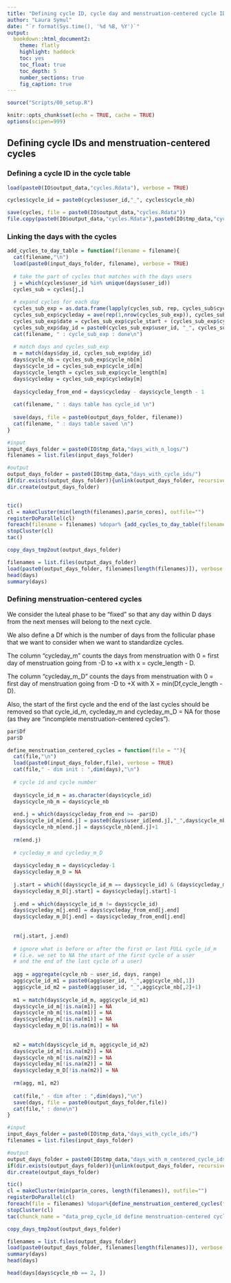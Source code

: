 ```yaml
---
title: "Defining cycle ID, cycle day and menstruation-centered cycle IDs"
author: "Laura Symul"
date: "`r format(Sys.time(), '%d %B, %Y')`"
output: 
  bookdown::html_document2: 
    theme: flatly
    highlight: haddock
    toc: yes
    toc_float: true
    toc_depth: 5
    number_sections: true
    fig_caption: true
---
```




```r
source("Scripts/00_setup.R")
```


```r
knitr::opts_chunk$set(echo = TRUE, cache = TRUE)
options(scipen=999)
```


## Defining cycle IDs and menstruation-centered cycles

### Defining a cycle ID in the cycle table



```r
load(paste0(IO$output_data,"cycles.Rdata"), verbose = TRUE)
```


```r
cycles$cycle_id = paste0(cycles$user_id,"_", cycles$cycle_nb)
```


```r
save(cycles, file = paste0(IO$output_data,"cycles.Rdata"))
file.copy(paste0(IO$output_data,"cycles.Rdata"),paste0(IO$tmp_data,"cycles_after_cycle_id.Rdata"), overwrite = TRUE)

```


### Linking the days with the cycles



```r

add_cycles_to_day_table = function(filename = filename){
  cat(filename,"\n")
  load(paste0(input_days_folder, filename), verbose = TRUE)
  
  # take the part of cycles that matches with the days users
  j = which(cycles$user_id %in% unique(days$user_id))
  cycles_sub = cycles[j,]
  
  # expand cycles for each day
  cycles_sub_exp = as.data.frame(lapply(cycles_sub, rep, cycles_sub$cycle_length), stringsAsFactors = FALSE)
  cycles_sub_exp$cycleday = ave(rep(1,nrow(cycles_sub_exp)), cycles_sub_exp$cycle_id, FUN =cumsum)
  cycles_sub_exp$date = cycles_sub_exp$cycle_start + (cycles_sub_exp$cycleday - 1)
  cycles_sub_exp$day_id = paste0(cycles_sub_exp$user_id, "_", cycles_sub_exp$date)
  cat(filename, " : cycle_sub_exp : done\n")
  
  # match days and cycles_sub_exp
  m = match(days$day_id, cycles_sub_exp$day_id)
  days$cycle_nb = cycles_sub_exp$cycle_nb[m]
  days$cycle_id = cycles_sub_exp$cycle_id[m]
  days$cycle_length = cycles_sub_exp$cycle_length[m]
  days$cycleday = cycles_sub_exp$cycleday[m]
  
  days$cycleday_from_end = days$cycleday - days$cycle_length - 1
  
  cat(filename, " : days table has cycle_id \n")
  
  save(days, file = paste0(output_days_folder, filename))
  cat(filename, " : days table saved \n")
}

```



```r

#input
input_days_folder = paste0(IO$tmp_data,"days_with_n_logs/")
filenames = list.files(input_days_folder)

#output
output_days_folder = paste0(IO$tmp_data,"days_with_cycle_ids/")
if(dir.exists(output_days_folder)){unlink(output_days_folder, recursive = TRUE)}
dir.create(output_days_folder)


tic()
cl = makeCluster(min(length(filenames),par$n_cores), outfile="")
registerDoParallel(cl)
foreach(filename = filenames) %dopar% {add_cycles_to_day_table(filename = filename)}
stopCluster(cl)
tac()

```


```r
copy_days_tmp2out(output_days_folder)
```



```r
filenames = list.files(output_days_folder)
load(paste0(output_days_folder, filenames[length(filenames)]), verbose = TRUE)
head(days)
summary(days)
```




### Defining menstruation-centered cycles


We consider the luteal phase to be "fixed" so that any day within D days from the next menses will belong to the next cycle.

We also define a Df which is the number of days from the follicular phase that we want to consider when we want to standardize cycles.

The column "cycleday_m" counts the days from menstruation with 0 = first day of menstruation going from -D to +x with x = cycle_length - D.

The column "cycleday_m_D" counts the days from menstruation with 0 = first day of menstruation going from -D to +X with X = min(Df,cycle_length - D).

Also, the start of the first cycle and the end of the last cycles should be removed so that cycle_id_m, cycleday_m and cycleday_m_D = NA for those (as they are "incomplete menstruation-centered cycles").



```r

par$Df
par$D

```


```r

define_menstruation_centered_cycles = function(file = ""){
  cat(file,"\n")
  load(paste0(input_days_folder,file), verbose = TRUE)
  cat(file," - dim init : ",dim(days),"\n")
  
  # cycle id and cycle number
  
  days$cycle_id_m = as.character(days$cycle_id)
  days$cycle_nb_m = days$cycle_nb
  
  end.j = which(days$cycleday_from_end >= -par$D)
  days$cycle_id_m[end.j] = paste0(days$user_id[end.j],"_",days$cycle_nb[end.j]+1)
  days$cycle_nb_m[end.j] = days$cycle_nb[end.j]+1
  
  rm(end.j)
  
  # cycleday_m and cycleday_m_D
  
  days$cycleday_m = days$cycleday-1
  days$cycleday_m_D = NA
  
  j.start = which((days$cycle_id_m == days$cycle_id) & (days$cycleday_m <= par$Df))
  days$cycleday_m_D[j.start] = days$cycleday[j.start]-1
  
  j.end = which(days$cycle_id_m != days$cycle_id)
  days$cycleday_m[j.end] = days$cycleday_from_end[j.end]
  days$cycleday_m_D[j.end] = days$cycleday_from_end[j.end]
  
  
  rm(j.start, j.end)
  
  # ignore what is before or after the first or last FULL cycle_id_m 
  # (i.e. we set to NA the start of the first cycle of a user 
  # and the end of the last cycle of a user)
  
  agg = aggregate(cycle_nb ~ user_id, days, range)
  agg$cycle_id_m1 = paste0(agg$user_id, "_",agg$cycle_nb[,1])
  agg$cycle_id_m2 = paste0(agg$user_id, "_",agg$cycle_nb[,2]+1)
  
  m1 = match(days$cycle_id_m, agg$cycle_id_m1)
  days$cycle_id_m[!is.na(m1)] = NA
  days$cycle_nb_m[!is.na(m1)] = NA
  days$cycleday_m[!is.na(m1)] = NA
  days$cycleday_m_D[!is.na(m1)] = NA
  
  
  m2 = match(days$cycle_id_m, agg$cycle_id_m2)
  days$cycle_id_m[!is.na(m2)] = NA
  days$cycle_nb_m[!is.na(m2)] = NA
  days$cycleday_m[!is.na(m2)] = NA
  days$cycleday_m_D[!is.na(m2)] = NA
  
  rm(agg, m1, m2)
  
  cat(file," - dim after : ",dim(days),"\n")
  save(days, file = paste0(output_days_folder,file))
  cat(file," : done\n")
}


```



```r

#input
input_days_folder = paste0(IO$tmp_data,"days_with_cycle_ids/")
filenames = list.files(input_days_folder)

#output
output_days_folder = paste0(IO$tmp_data,"days_with_m_centered_cycle_ids/")
if(dir.exists(output_days_folder)){unlink(output_days_folder, recursive = TRUE)}
dir.create(output_days_folder)

tic()
cl = makeCluster(min(par$n_cores, length(filenames)), outfile="")
registerDoParallel(cl)
foreach(file = filenames) %dopar%{define_menstruation_centered_cycles(file = file)}
stopCluster(cl)
tac(chunck_name = "data_prep_cycle_id define menstruation-centered cycle_id")

```


```r
copy_days_tmp2out(output_days_folder)
```



```r

filenames = list.files(output_days_folder)
load(paste0(output_days_folder, filenames[length(filenames)]), verbose = TRUE)
summary(days)
head(days)

head(days[days$cycle_nb == 2, ])
```
